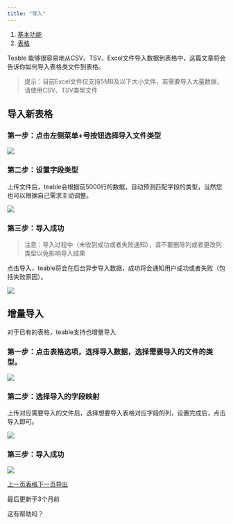```yaml
---
title: "导入"
---
```


1. [基本功能](/ji-ben-gong-neng)
2. [表格](/ji-ben-gong-neng/shu-ju-biao)

Teable 能够很容易地从CSV、TSV、Excel文件导入数据到表格中，这篇文章将会告诉你如何导入表格类文件到表格。

> 提示：目前Excel文件仅支持5MB及以下大小文件，若需要导入大量数据，请使用CSV、TSV类型文件

## 导入新表格

### 第一步：点击左侧菜单+号按钮选择导入文件类型

![](/images/ji-ben-gong-neng/shu-ju-biao/files%2Fv0%2Fb%2Fgitbook-x-prod.appspot.com%2Fo%2Fspaces%252F3UAxYOALe4vISZRKICva%252Fuploads%252FvDjJLmBTEveplXQ1l1AD%252Fdao-ru-1.png)

### 第二步：设置字段类型

上传文件后，teable会根据前5000行的数据，自动预测匹配字段的类型，当然您也可以根据自己需求主动调整。

![](/images/ji-ben-gong-neng/shu-ju-biao/files%2Fv0%2Fb%2Fgitbook-x-prod.appspot.com%2Fo%2Fspaces%252F3UAxYOALe4vISZRKICva%252Fuploads%252FP693JIi5w9jtgwxXWmxo%252Fimage.png)

### 第三步：导入成功

> 注意：导入过程中（未收到成功或者失败通知），请不要删除列或者更改列类型以免影响导入结果

点击导入，teable将会在后台异步导入数据，成功将会通知用户成功或者失败（包括失败原因）。

![](/images/ji-ben-gong-neng/shu-ju-biao/files%2Fv0%2Fb%2Fgitbook-x-prod.appspot.com%2Fo%2Fspaces%252F3UAxYOALe4vISZRKICva%252Fuploads%252F73T9Z3pSXDCDIVKad7nf%252Fimage.png)

## 增量导入

对于已有的表格，teable支持也增量导入

### 第一步：点击表格选项，选择导入数据，选择需要导入的文件的类型。

![](/images/ji-ben-gong-neng/shu-ju-biao/files%2Fv0%2Fb%2Fgitbook-x-prod.appspot.com%2Fo%2Fspaces%252F3UAxYOALe4vISZRKICva%252Fuploads%252Fxp46o5j3yDsRwGLh5GQl%252Fimage.png)

### 第二步：选择导入的字段映射

上传对应需要导入的文件后，选择想要导入表格对应字段的列，设置完成后，点击导入即可。

![](/images/ji-ben-gong-neng/shu-ju-biao/files%2Fv0%2Fb%2Fgitbook-x-prod.appspot.com%2Fo%2Fspaces%252F3UAxYOALe4vISZRKICva%252Fuploads%252Fwbso5wNKQjnwJUBSuC21%252Fimage.png)

### 第三步：导入成功

![](/images/ji-ben-gong-neng/shu-ju-biao/files%2Fv0%2Fb%2Fgitbook-x-prod.appspot.com%2Fo%2Fspaces%252F3UAxYOALe4vISZRKICva%252Fuploads%252FuVdx8ITEOa93X9QFK1ss%252Fimage.png)

[上一页表格](/ji-ben-gong-neng/shu-ju-biao)[下一页导出](/ji-ben-gong-neng/shu-ju-biao/dao-chu)

最后更新于3个月前

这有帮助吗？
